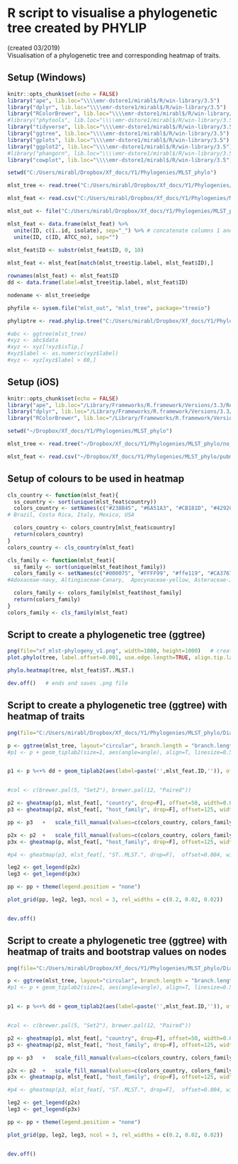 # R script to visualise a phylogenetic tree created by PHYLIP
(created 03/2019)  
Visualisation of a phylogenetic tree and corresponding heatmap of traits.

## Setup (Windows)
```r
knitr::opts_chunk$set(echo = FALSE)
library("ape", lib.loc="\\\\emr-dstore1/mirabl$/R/win-library/3.5")
library("dplyr", lib.loc="\\\\emr-dstore1/mirabl$/R/win-library/3.5")
library("RColorBrewer", lib.loc="\\\\emr-dstore1/mirabl$/R/win-library/3.5")
#library("phytools", lib.loc="\\\\emr-dstore1/mirabl$/R/win-library/3.5")
library("tidyverse", lib.loc="\\\\emr-dstore1/mirabl$/R/win-library/3.5")
library("ggtree", lib.loc="\\\\emr-dstore1/mirabl$/R/win-library/3.5")
library("gplots", lib.loc="\\\\emr-dstore1/mirabl$/R/win-library/3.5")
library("ggplot2", lib.loc="\\\\emr-dstore1/mirabl$/R/win-library/3.5")
#library("phangorn", lib.loc="\\\\emr-dstore1/mirabl$/R/win-library/3.5")
library("cowplot", lib.loc="\\\\emr-dstore1/mirabl$/R/win-library/3.5")

setwd("C:/Users/mirabl/Dropbox/Xf_docs/Y1/Phylogenies/MLST_phylo")

mlst_tree <- read.tree("C:/Users/mirabl/Dropbox/Xf_docs/Y1/Phylogenies/MLST_phylo/phylip_mlst_bootstr.nwk")

mlst_feat <- read.csv("C:/Users/mirabl/Dropbox/Xf_docs/Y1/Phylogenies/MLST_phylo/pubmlst_feat.csv", na.strings = c("NA"))

mlst_out <- file("C:/Users/mirabl/Dropbox/Xf_docs/Y1/Phylogenies/MLST_phylo/phylip_mlst_bootstr.out")

mlst_feat <- data.frame(mlst_feat) %>%
  unite(ID, c(ï..id, isolate), sep="_") %>% # concatenate columns 1 and 2 and rename column to 'ID'
  unite(ID, c(ID, ATCC_no), sep="")
  
mlst_feat$ID <- substr(mlst_feat$ID, 0, 10)

mlst_feat <- mlst_feat[match(mlst_tree$tip.label, mlst_feat$ID),]

rownames(mlst_feat) <- mlst_feat$ID
dd <- data.frame(label=mlst_tree$tip.label, mlst_feat$ID)

nodename <- mlst_tree$edge

phyfile <- sysem.file("mlst_out", "mlst_tree", package="treeio")

phyliptre <- read.phylip.tree("C:/Users/mirabl/Dropbox/Xf_docs/Y1/Phylogenies/MLST_phylo/phylip_mlst_bootstr.out")

#abc <- ggtree(mlst_tree)
#xyz <- abc$data
#xyz <- xyz[!xyz$isTip,]
#xyz$label <- as.numeric(xyz$label)
#xyz <- xyz[xyz$label > 80,]
```


## Setup (iOS)
```r

knitr::opts_chunk$set(echo = FALSE)
library("ape", lib.loc="/Library/Frameworks/R.framework/Versions/3.3/Resources/library")
library("dplyr", lib.loc="/Library/Frameworks/R.framework/Versions/3.3/Resources/library")
library("RColorBrewer", lib.loc="/Library/Frameworks/R.framework/Versions/3.3/Resources/library")

setwd("~/Dropbox/Xf_docs/Y1/Phylogenies/MLST_phylo")

mlst_tree <- read.tree("~/Dropbox/Xf_docs/Y1/Phylogenies/MLST_phylo/no_xanth.tre")

mlst_feat <- read.csv("~/Dropbox/Xf_docs/Y1/Phylogenies/MLST_phylo/pubmlst_feat.csv", na.strings = "NA")
```

## Setup of colours to be used in heatmap
```r
cls_country <- function(mlst_feat){
  ss_country <- sort(unique(mlst_feat$country))
  colors_country <- setNames(c("#238B45", "#6A51A3", "#CB181D", "#4292C6", "#2171B5")[1:length(ss_country)],ss_country)
# Brazil, Costa Rica, Italy, Mexico, USA

  colors_country <- colors_country[mlst_feat$country]
  return(colors_country)
}
colors_country <- cls_country(mlst_feat)

cls_family <- function(mlst_feat){
  ss_family <- sort(unique(mlst_feat$host_family))
  colors_family <- setNames(c("#000075", "#FFFF99", "#ffe119", "#CA3767", "#45CEA2", "#DBD7D2", "#C5E384", "#A2ADD0", "#414A4C", "#469990", "#911eb4", "#f58231", "#979AAA", "#E7C697", "#1DF914", "#C5D0E6", "#ffd8b1", "#FDBCB4", "#808000", "#D68A59", "#fabebe", "#a9a9a9", "#bfef45", "#76FF7A", "#CDC5C2", "#aaffc3")[1:length(ss_family)],ss_family)
#Adoxaceae-navy, Altingiaceae-Canary,  Apocynaceae-yellow, Asteraceae-Jazzberry Jam, Berberidaceae-Shamrock, Betulaceae-Timberwolf, Bignoniaceae-Yellow Green, Cannabaceae-Wild Blue Yonder, Cicadellidae-Outer Space, Ericaceae-teal, Fabaceae-purple, Fagaceae-orange, Hemerocallidaceae-Manatee, Juglandaceae-Gold, Lamiaceae-Electric Lime, Magnoliaceae-Periwinkle, Moraceae-apricot, Myrtaceae-Melon, Oleaceae-olive, Platanaceae-Raw Sienna, Rosaceae-pink, Rubiaceae-grey, Rutaceae-lime, Sapindaceae-Screamin Green, Ulmaceae-Silver, Vitaceae-mint

  colors_family <- colors_family[mlst_feat$host_family]
  return(colors_family)
}
colors_family <- cls_family(mlst_feat)
```


## Script to create a phylogenetic tree (ggtree)
```r
png(file="xf_mlst-phylogeny_v1.png", width=1000, height=1000)   # creates a .png file
plot.phylo(tree, label.offset=0.001, use.edge.length=TRUE, align.tip.label=FALSE, edge.color="gray40", tip.color="black", cex=1, show.tip.label=TRUE, no.margin=TRUE)  

phylo.heatmap(tree, mlst_feat$ST..MLST.)

dev.off()   # ends and saves .png file
```

## Script to create a phylogenetic tree (ggtree) with heatmap of traits
```r
png(file="C:/Users/mirabl/Dropbox/Xf_docs/Y1/Phylogenies/MLST_phylo/Diagrams/xf_mlst_phylogeny-heatmap_v2.png", width=2500, height=2500)   # creates a .png file

p <- ggtree(mlst_tree, layout="circular", branch.length = "branch.length", size=1, ladderize = TRUE)
#p1 <- p + geom_tiplab2(size=1, aes(angle=angle), align=T, linesize=0.5, linetype="dotted")


p1 <- p %<+% dd + geom_tiplab2(aes(label=paste('',mlst_feat.ID,'')), offset = 250, size=5, linesize=0.05, linetype="dotted", align=T)


#col <- c(brewer.pal(5, "Set2"), brewer.pal(12, "Paired"))

p2 <- gheatmap(p1, mlst_feat[, "country", drop=F], offset=50, width=0.05, colnames = F)
p3 <- gheatmap(p2, mlst_feat[, "host_family", drop=F], offset=125, width=0.05, colnames = F)

pp <- p3   +   scale_fill_manual(values=c(colors_country, colors_family))

p2x <- p2  +   scale_fill_manual(values=c(colors_country, colors_family))
p3x <- gheatmap(p, mlst_feat[, "host_family", drop=F], offset=125, width=0.05, colnames = F)  +   scale_fill_manual(values=c(colors_country, colors_family))

#p4 <- gheatmap(p3, mlst_feat[, "ST..MLST.", drop=F],  offset=0.004, width=0.05, colnames = F, low = "gray100", high = "black") 

leg2 <- get_legend(p2x)
leg3 <- get_legend(p3x)

pp <- pp + theme(legend.position = "none")

plot_grid(pp, leg2, leg3, ncol = 3, rel_widths = c(0.2, 0.02, 0.02))


dev.off()
```

## Script to create a phylogenetic tree (ggtree) with heatmap of traits and bootstrap values on nodes
```r
png(file="C:/Users/mirabl/Dropbox/Xf_docs/Y1/Phylogenies/MLST_phylo/Diagrams/xf_mlst_phylogeny-heatmap_v3.png", width=2500, height=2500)   # creates a .png file

p <- ggtree(mlst_tree, layout="circular", branch.length = "branch.length", size=0.5, ladderize = TRUE)   +    geom_text2(aes(size=10, col="red", label=label, subset = !is.na(as.numeric(label)) & as.numeric(label) > 80))
#p1 <- p + geom_tiplab2(size=1, aes(angle=angle), align=T, linesize=0.5, linetype="dotted")


p1 <- p %<+% dd + geom_tiplab2(aes(label=paste('',mlst_feat.ID,'')), offset = 250, size=5, linesize=0.05, linetype="dotted", align=T)


#col <- c(brewer.pal(5, "Set2"), brewer.pal(12, "Paired"))

p2 <- gheatmap(p1, mlst_feat[, "country", drop=F], offset=50, width=0.05, colnames = F)
p3 <- gheatmap(p2, mlst_feat[, "host_family", drop=F], offset=125, width=0.05, colnames = F)

pp <- p3   +   scale_fill_manual(values=c(colors_country, colors_family))

p2x <- p2  +   scale_fill_manual(values=c(colors_country, colors_family))
p3x <- gheatmap(p, mlst_feat[, "host_family", drop=F], offset=125, width=0.05, colnames = F)  +   scale_fill_manual(values=c(colors_country, colors_family))

#p4 <- gheatmap(p3, mlst_feat[, "ST..MLST.", drop=F],  offset=0.004, width=0.05, colnames = F, low = "gray100", high = "black") 

leg2 <- get_legend(p2x)
leg3 <- get_legend(p3x)

pp <- pp + theme(legend.position = "none")

plot_grid(pp, leg2, leg3, ncol = 3, rel_widths = c(0.2, 0.02, 0.02))


dev.off()
```
